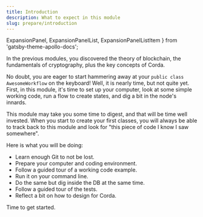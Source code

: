 ```yaml
---
title: Introduction
description: What to expect in this module
slug: prepare/introduction
---
```


  ExpansionPanel,
  ExpansionPanelList,
  ExpansionPanelListItem
} from 'gatsby-theme-apollo-docs';

In the previous modules, you discovered the theory of blockchain, the fundamentals of cryptography, plus the key concepts of Corda.

No doubt, you are eager to start hammering away at your `public class AwesomeWorkflow` on the keyboard! Well, it is nearly time, but not quite yet. First, in this module, it's time to set up your computer, look at some simple working code, run a flow to create states, and dig a bit in the node's innards.

This module may take you some time to digest, and that will be time well invested. When you start to create your first classes, you will always be able to track back to this module and look for "this piece of code I know I saw somewhere".

Here is what you will be doing:

* Learn enough Git to not be lost.
* Prepare your computer and coding environment.
* Follow a guided tour of a working code example.
* Run it on your command line.
* Do the same but dig inside the DB at the same time.
* Follow a guided tour of the tests.
* Reflect a bit on how to design for Corda.

Time to get started.
